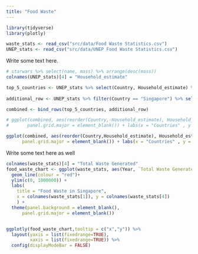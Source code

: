 ```yaml
---
title: "Food Waste"
---
```


```r
library(tidyverse)
library(plotly)

waste_stats <- read_csv("src/data/Food Waste Statistics.csv")
UNEP_stats <- read_csv("src/data/UNEP Food Waste Statistics.csv")
```

<section class="container-lg my-10 mx-10">

<section class="row">

<section class="col-lg-6">
Write some text here.
</section>
<section class="col-lg-6">

```r
# starwars %>% select(name, mass) %>% arrange(desc(mass))
colnames(UNEP_stats)[4] = "Household_estimate"

top_5_countries <- UNEP_stats %>% select(Country, Household_estimate) %>% arrange(desc(Household_estimate)) %>% slice(1:5)
 
additional_row <- UNEP_stats %>% filter(Country == "Singapore") %>% select(Country, Household_estimate)

combined <- bind_rows(top_5_countries, additional_row)

# ggplot(combined, aes(reorder(Country,-Household_estimate), Household_estimate)) + geom_col(fill = "#279b48") + theme(panel.background = element_blank(),
#       panel.grid.major = element_blank()) + labs(x = "Countries" , y = "Household Estimate (Tonnes/Year)",caption = "Source: Kaggle - Household Food Waste Estimate of all Countries")

ggplot(combined, aes(reorder(Country,Household_estimate), Household_estimate)) + geom_bar(stat = "identity", fill = "#279b48") + geom_text(aes(label=sprintf("%0.1f", round(Household_estimate, digits = 2))), hjust=-0.2, size=3) + coord_flip() + theme(panel.background = element_blank(),
      panel.grid.major = element_blank()) + labs(x = "Countries" , y = "Household Estimate (Tonnes/Year)",caption = "Source: Kaggle - Household Food Waste Estimate of all Countries")
```
</section>

<section class="col-lg-6">
Write some text here as well
</section>
<section class="col-lg-6">

```r
colnames(waste_stats)[4] = "Total Waste Generated"
food_waste_chart <- ggplot(waste_stats, aes(Year, `Total Waste Generated`))+
  geom_line(colour = "red")+
  ylim(c(0, 1000000)) + 
  labs(
    title = "Food Waste in Singapore",
    x = colnames(waste_stats[1]), y = colnames(waste_stats[4])
    ) +
  theme(panel.background = element_blank(),
      panel.grid.major = element_blank())


ggplotly(food_waste_chart,tooltip = c("x","y")) %>% 
  layout(yaxis = list(fixedrange=TRUE),
         xaxis = list(fixedrange=TRUE)) %>% 
  config(displayModeBar = FALSE)
```

</section>

</section>

</section>
